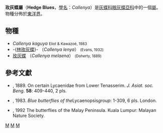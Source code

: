 {{NoteTA|G1=Butterfly}}
{{Automatic Taxobox
| taxon = Callenya
| authority = Eliot and Kawazoé, 1983
| image = CallenyaLenyaLenyaFUpUnAC1.jpg
| image_caption = -{林玫灰蝶}-指名亞種 <br />(''Callenya Lenya Lenya'', ♀)
| type_species = [[玫灰蝶|玫灰蝶]]<br />''Cyaniris melaena''
| type_species_authority = Doherty, 1889
| subdivision_ranks = [[物種|物種]]
| subdivision = 有3種，詳見正文。
| synonyms =
}}

'''玫灰蝶屬'''（'''Hedge Blues'''，[[學名|學名]]：''Callenya''）是[[灰蝶科|灰蝶科]][[眼灰蝶亞科|眼灰蝶亞科]]中的一個[[屬|屬]]。物種分佈於[[東洋界|東洋界]]。

== 物種 ==
* ''Callenya kaguya'' <small>Eliot & Kawazoé, 1983</small>
* -{[[林玫灰蝶|林玫灰蝶]]}- （''Callenya lenya''） <small>(Evans, 1932)</small>
* [[玫灰蝶|玫灰蝶]] （''Callenya melaena''） <small>(Doherty, 1889)</small>

== 參考文獻 ==
{{reflist}}
*{{aut|Doherty, W.}}, 1889. On certain Lycaenidae from Lower Tenasserim. ''J. Asiat. soc. Beng''. '''58''': 409-440, 2 pls.
* {{aut|Eliot, J. N. and Kawazoé, A.}}, 1983. ''Blue butterflies of the ''Lycaenopsis'' group'': 1-309, 6 pls. London.
* {{aut|Corbet, A. S., Pendlebury, H. M. & Eliot, J. N.}}, 1992 The butterflies of the Malay Peninsula. Kuala Lumpur: Malayan Nature Society.

{{Commons category|Callenya}}
{{Taxonbar}}
[[Category:玫灰蝶屬|M]]
[[Category:眼灰蝶族|M]]
[[Category:_1983年描述的分类群|M]]